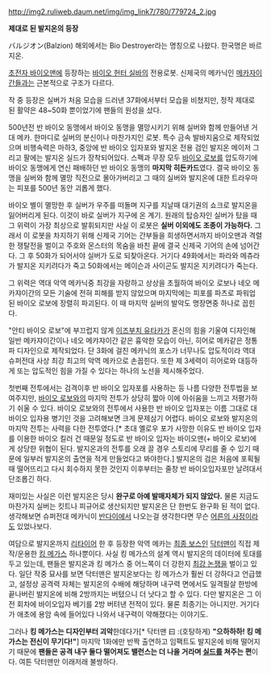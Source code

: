 http://img2.ruliweb.daum.net/img/img_link7/780/779724_2.jpg

{{{#!html
<object classid='clsid:d27cdb6e-ae6d-11cf-96b8-444553540000' codebase='http://fpdownload.macromedia.com/pub/shockwave/cabs/flash/swflash.cab#version=10,0,0,0' width='500' height='408' id='NFPlayer07591' align='middle'><param name='allowScriptAccess' value='always' /><param name='allowFullScreen' value='true' /><param name='movie' value='http://serviceapi.nmv.naver.com/flash/NFPlayer.swf?vid=C87C24B209053796F634757BD6F9E80411AA&outKey=V12618b0e0dc67bdf7226bb16f34ac9175d92a9a0b0a38d3e8a97bb16f34ac9175d92' /><param name='wmode' value='window' /><embed src='http://serviceapi.nmv.naver.com/flash/NFPlayer.swf?vid=C87C24B209053796F634757BD6F9E80411AA&outKey=V12618b0e0dc67bdf7226bb16f34ac9175d92a9a0b0a38d3e8a97bb16f34ac9175d92' wmode='window' width='500' height='408' allowScriptAccess='always' name='NFPlayer07591' allowFullScreen='true' type='application/x-shockwave-flash' /></object>
}}}


'''제대로 된 발지온의 등장''' 

バルジオン(Balzion) 해외에서는 Bio Destroyer라는 명칭으로 나왔다. 한국명은 바르지온.

[[초전자 바이오맨]]에 등장하는 [[바이오 헌터 실바]]의 전용로봇. 신제국의 메카닉인 [[메카자이간]]들과는 근본적으로 구조가 다르다.

작 중 등장은 실버가 처음 모습을 드러낸 37화에서부터 모습을 비쳤지만, 정작 제대로 된 활약은 48~50화 뿐이었기에 팬들의 원성을 샀다. 

500년전 반 바이오 동맹에서 바이오 동맹을 멸망시키기 위해 실버와 함께 만들어낸 거대 메카. 한마디로 실버의 분신이나 마찬가지인 로봇. 특수 금속 발바지움으로 제작되었으며 비행속력은 마하3, 중앙에 반 바이오 입자포와 발지온 전용 검인 발지온 메이저 그리고 팔에는 발지온 실드가 장착되어있다. 스펙과 무장 모두 [[바이오 로보]]를 압도하기에 바이오 동맹에게 연신 패배하던 반 바이오 동맹의 '''마지막 히든카드'''였다. 결국 바이오  동맹을 실버와 함께 멸망 직전으로 몰아가버리고 그 때의 실버와 발지온에 대한 트라우마는 피포를 500년 동안 괴롭게 했다.

바이오 별이 멸망한 후 실버가 우주를 떠돌며 지구를 지날때 대기권의 쇼크로 발지온을 잃어버리게 된다. 이것이 바로 실버가 지구에 온 계기. 원래의 탑승자인 실버가 탔을 때 그 위력이 가장 최상으로 발휘되지만 사실 이 로봇은 '''실버 이외에도 조종이 가능하다.''' 그래서 이 로봇을 차지하기 위해 신제국 기어는 간부들을 희생하면서까지 바이오맨과 격렬한 쟁탈전을 벌이고 주호와 몬스터의 목숨을 바친 끝에 결국 신제국 기어의 손에 넘어간다. 그 후 50화가 되어서야 실버가 도로 되찾아온다. 거기다 49화에서는 파라와 메츄라가 발지온 지키려다가 죽고 50화에서는 메이슨과 사이곤도 발지온 지키려다가 죽는다. 

그 위력은 역대 악역 메카닉중 최강을 자랑하고 상상을 초월하여 바이오 로보나 네오 메카쟈이간의 모든 기술에 전혀 피해를 받지 않았으며 마지막에는 피포를 파츠로 파워업 된 바이오 로보에 장렬히 파괴된다. 이 때 마지막 실버의 발악도 명장면중 하나로 꼽힌다.

"안티 바이오 로보"에 부끄럽지 않게 [[이즈부치 유타카]]가 혼신의 힘을 기울여 디자인해 일반 메카쟈이간이나 네오 메캬쟈이간 같은 흉악한 모습이 아닌, 히어로 메카같은 정통파 디자인으로 제작되었다. 단 3화에 걸친 메카닉의 포스가 너무나도 압도적이라 역대 슈퍼전대 사상 최강 최고의 악역 메카으로 손꼽힌다. 또한 제 3세력이 히어로와 대등하게 또는 압도적인 힘을 가질 수 있다는 하나의 노선을 제시해주었다.

첫번째 전투에서는 검격이후 반 바이오 입자포를 사용하는 등 나름 다양한 전투법을 보여주지만, [[바이오 로보]]와의 마지막 전투가 상당히 짧아 이에 아쉬움을 느끼고 저평가하기 쉬울 수 있다. 바이오 로보와의 전투에서 사용한 반 바이오 입자포는 이름 그대로 대 바이오 입자용 병기인 것을 고려해보면 크게 문제삼기 어렵다. 바이오 로보와 발지온의 마지막 전투는 사력을 다한 전투였다.[* 초대 옐로우 포가 사망한 이유도 반 바이오 입자를 이용한 바이오 킬러 건 때문일 정도로 반 바이오 입자는 바이오맨(+ 바이오 로보)에게 상당한 위협이 된다. 발지온과의 전투를 오래 끌 경우 스토리에 무리를 줄 수 있기 때문에 일부러 발지온의 출연을 적게 만들었다고 봐야한다.] 발지온의 검은 처음에 포획될 때 떨어뜨리고 다시 회수하지 못한 것인지 이후부터는 줄창 반 바이오입자포만 날려대서 단조롭긴 하다.

재미있는 사실은 이런 발지온은 당시 '''완구로 아예 발매자체가 되지 않았다.''' 물론 지금도 마찬가지 실버는 킷트나 피규어로 생산되지만 발지온은 단 한번도 완구화 된 적이 없다. 생각해보면 슈퍼전대 메카닉이 [[반다이]]에서 나오는걸 생각한다면 무슨 [[어른의 사정]]이라도 있었나보다.

여담으로 발지온까지 [[리타이어]] 한 후 등장한 악역 메카는 [[최종 보스]]인 [[닥터맨]]이 직접 제작/운용한 [[킹 메가스]] 하나뿐이다. 사실 킹 메가스의 설계 역시 발지온의 데이터에 토대를 두고 있는데, 팬들은 발지온과 킹 메가스 중 어느쪽이 더 강한지 [[최강 논쟁]]을 벌이고 있다. 일단 작중 묘사를 보면 닥터맨은 발지온보다는 킹 메가스가 훨씬 더 강하다고 언급했고, 설정상 공격력 자체는 발지온의 수배에 해당하며 내구력 면에서도 일격필살 한방에 끝나버린 발지온에 비해 2방까지는 버텼으니 더 낫다고 할 수 있다. 다만 발지온은 그 이전 회차에 바이오입자 베기를 2방 버텨낸 전적이 있다. 물론 최종기는 아니지만. 거기다가 애초에 용암 속에 들어있다 나와서 내구력이 약해졌다는 이야기도.

그러나 '''킹 메가스는 디자인부터 괴악'''한데다가[* 닥터맨 曰 :(호탕하게) '''"으하하하! 킹 메가스는 전신이 무기다!"'''] 마지막 1화에만 반짝 출연하고 임팩트도 발지온에 비해 떨어지기 때문에 '''팬들은 공격 내구 둘다 떨어져도 밸런스는 더 나을 거라며 [[실드]]를 쳐주는 편'''이다. 여튼 닥터맨만 이래저래 불쌍하다.
